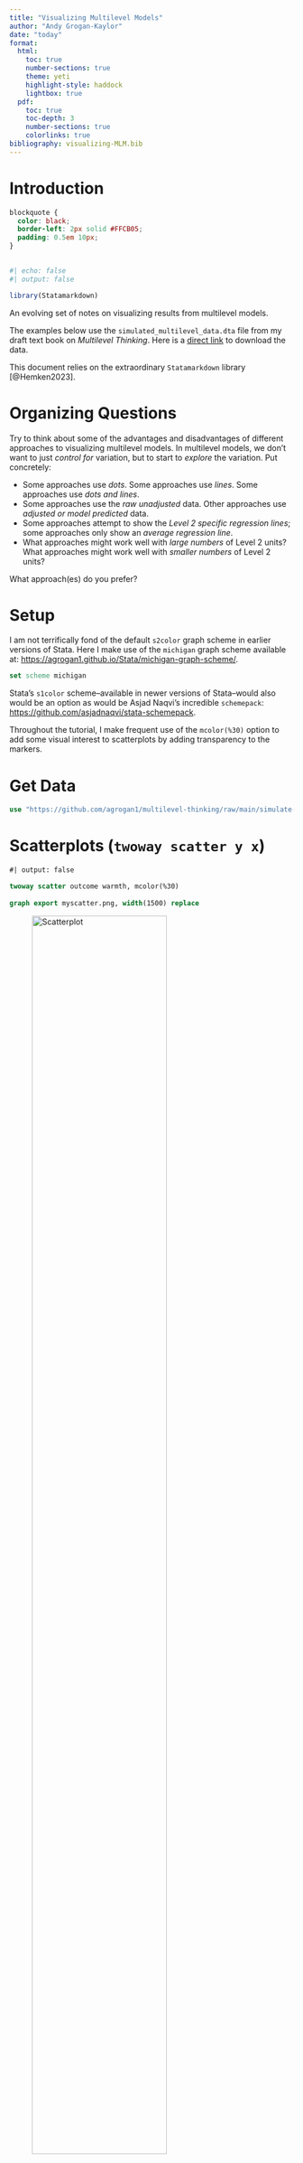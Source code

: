 ```yaml
---
title: "Visualizing Multilevel Models"
author: "Andy Grogan-Kaylor"
date: "today"
format:
  html:
    toc: true
    number-sections: true
    theme: yeti
    highlight-style: haddock
    lightbox: true
  pdf:
    toc: true
    toc-depth: 3
    number-sections: true
    colorlinks: true
bibliography: visualizing-MLM.bib
---
```


# Introduction

```css

blockquote {
  color: black;
  border-left: 2px solid #FFCB05; 
  padding: 0.5em 10px;
}
  
```

```r
#| echo: false
#| output: false

library(Statamarkdown)

```

An evolving set of notes on visualizing results from multilevel models.

The examples below use the `simulated_multilevel_data.dta` file from my draft text book on *Multilevel Thinking*. Here is a [direct link](https://github.com/agrogan1/multilevel-multilingual/raw/main/simulated_multilevel_data.dta) to download the data. 

This document relies on the extraordinary `Statamarkdown` library [@Hemken2023].

# Organizing Questions

Try to think about some of the advantages and disadvantages of different approaches to visualizing multilevel models. In multilevel models, we don't want to just *control for* variation, but to start to *explore* the variation. Put concretely:

* Some approaches use *dots*. Some approaches use *lines*. Some approaches use *dots and lines*.
* Some approaches use the *raw unadjusted* data. Other approaches use *adjusted or model predicted* data.
* Some approaches attempt to show the *Level 2 specific regression lines*; some approaches only show an *average regression line*.
* What approaches might work well with *large numbers* of Level 2 units? What approaches might work well with *smaller numbers* of Level 2 units?

What approach(es) do you prefer?

# Setup

I am not terrifically fond of the default `s2color` graph scheme in earlier versions of Stata. Here I make use of the `michigan` graph scheme available at: [https://agrogan1.github.io/Stata/michigan-graph-scheme/](https://agrogan1.github.io/Stata/michigan-graph-scheme/). 

```stata

set scheme michigan

```
	
Stata's `s1color` scheme--available in newer versions of Stata--would also would be an option as would be Asjad Naqvi's incredible `schemepack`: [https://github.com/asjadnaqvi/stata-schemepack](https://github.com/asjadnaqvi/stata-schemepack).

Throughout the tutorial, I make frequent use of the `mcolor(%30)` option to add some visual interest to scatterplots by adding transparency to the markers.

# Get Data

```stata

use "https://github.com/agrogan1/multilevel-thinking/raw/main/simulate-and-analyze-multilevel-data/simulated_multilevel_data.dta", clear

```

# Scatterplots (`twoway scatter y x`)

```stata
#| output: false

twoway scatter outcome warmth, mcolor(%30)
	
graph export myscatter.png, width(1500) replace

```

![Scatterplot](myscatter.png){width=75%}
	
# Simple Linear Fit (`twoway lfit y x`)

```stata
#| output: false

twoway lfit outcome warmth
	
graph export mylinear.png, width(1500) replace

```
	
![Linear Fit](mylinear.png){width=75%}

# Linear Fit With Confidence Interval (`twoway lfitci y x`)

```stata
#| output: false

twoway lfitci outcome warmth
	
graph export mylfitci.png, width(1500) replace

```
	
![Linear Fit With Confidence Interval](mylfitci.png){width=75%}

# Combine Scatterplot and Linear Fit (`twoway (scatter y x) (lfit y x)`)

```stata
#| output: false

twoway (scatter outcome warmth, mcolor(%30)) (lfit outcome warmth)
	
graph export myscatterlinear.png, width(1500) replace

```

![Scatterplot and Linear Fit](myscatterlinear.png){width=75%}

# Spaghetti Plots (`spagplot y x, id(group)`)

```stata
#| output: false

spagplot outcome warmth, id(country)
	
graph export myspaghetti.png, width(1500) replace

```

![Spaghetti Plot](myspaghetti.png){width=75%}
	
# Small Multiples (`twoway y x, by(group)`)

*Small Multiples*, showing a separate graph for each group in the data, are an increasingly popular data visualization technique. Below, I build a small multiples graph using the `by` option in Stata. I use the `aspect` option to adjust the *aspect ratio* of the graph for better visual presentation. 

```stata
#| output: false

twoway (scatter outcome warmth, mcolor(%30)) ///
(lfit outcome warmth), ///
by(country) aspect(1)
    
graph export mysmallmultiples.png, width(1500) replace

```

![Small Multiples](mysmallmultiples.png){width=75%}

# Small Multiples With A Random Sample

At times, we may have *too many* Level 2 units to effectively display them on a *spaghetti plot*, or using *small multiples*. If this is the case, we may need to *randomly sample* **Level 2** units. This can be difficult to accomplish as our standard `sample` command operates on each row, or on Level 1 units. 

We can accomplish random sampling at Level 2, with a little bit of code.

```stata

set seed 3846 // random seed for reproducibility

gen randomid = runiform() // generate a random id variable
		
* by country (i.e. by Level 2 unit) replace the randomid 
* with the first randomid for that country (Level 2 unit)
* so that every person in that country has the same random id

bysort country: replace randomid = randomid[1] 
	
summarize randomid // descriptive statistics for random id

twoway (scatter outcome warmth, mcolor(%30)) /// scatterplot
(lfit outcome warmth) /// linear fit
if randomid < .5, /// only use a subset of randomids
by(country) aspect(1) // by country
	
quietly: graph export mysmallmultiples2.png, width(1500) replace

```

![Small Multiples With A Random Sample Of Countries](mysmallmultiples2.png){width=75%}

# Multivariate (Predicted) Relationships

> A sometimes unacknowledged point is that graphs--unless we take steps to correct this--reflect *unadjusted*, or *bivariate* associations. We may sometimes wish to develop a graphs that reflect the *adjusted* or *predicted* estimates from our models.

## Using Predicted Values (`predict`)

`predict` generates a predicted value for *every observation in the data*.

> In multilevel models, *prediction* is a complex question. Prediction may--or may not--incorporate the information from the random effects. The procedures below outline graphs that incorporate predictions using the random effects, by using the `predict ..., fitted` syntax.

### Estimate The Model

```stata

mixed outcome warmth physical_punishment i.intervention || country: // estimate MLM

```

### Generate Predicted Values
	
```stata
	
predict outcome_hat, fitted // predict yhat (`fitted` uses fixed AND random effects)

```

### Graph With `twoway` Syntax	

```stata
#| output: false

twoway (scatter outcome_hat warmth, mcolor(%30)) (lfit outcome_hat warmth)

graph export mypredictedvalues.png, width(1500) replace
	
twoway (lfit outcome_hat warmth)
	
graph export mypredictedvalues2.png, width(1500) replace

```

![Predicted Values From `predict`](mypredictedvalues.png){width=75%} 

![Predicted Values From `predict` With Only Linear Fit](mypredictedvalues2.png){width=75%}

### Spaghetti Plot With Predicted Values

```stata
#| output: false

spagplot outcome_hat warmth, id(country)
	
graph export myspaghetti2.png, width(1500) replace

```

![Spaghetti Plot With Predicted Values](myspaghetti2.png){width=75%}
	
## `margins` and `marginsplot`

In contrast to `predict`, which generates a predicted value for *every observation in the data*, `margins` generates predicted values at *specific values of certain variables*. 

### Estimate The Model

```stata

mixed outcome warmth physical_punishment i.intervention || country: // estimate MLM

```

### Generate Predicted Values *At Specified Values* With `margins`

```stata

margins intervention, at(warmth = (1 2 3 4 5 6 7)) // predictive *margins*

```

### Graph With `marginsplot`
	
```stata
#| output: false
	
marginsplot // plot of predicted values
	
graph export mymarginsplot.png, width(1500) replace

```

![Predicted Values From `margins` and `marginsplot`](mymarginsplot.png){width=75%}

# Scatterplot With Linear Fit and Marginal Density Plots (`twoway ...`)

As another possibility, we may wish to show more of the variation, by showing the variation in the *independent* variable and the *dependent* variable along with a *scatterplot* and *linear fit*. This is a complex graph and requires a little bit of manual programming in Stata.

> You could also investigate the user written program `binscatterhist` (`ssc install binscatterhist`) which produces a similar looking graph, and automates much of this work.

## Manually Generate The Densities To Plot Them Below (`kdensity ...`)

> We generate the density for *warmth* at only a few points (`n(8)`) since this variable has relatively few categories.

```stata

kdensity warmth, generate(warmth_x warmth_d) n(8) // manually generate outcome densities

kdensity outcome, generate(outcome_y outcome_d) // manually generate outcome densities

```

## Rescale The Densities So They Plot Well

> You may have to experiment with the scaling and moving factors.

```stata

replace warmth_d = 100 * warmth_d // rescale the density so it plots well

replace outcome_d = 5 * outcome_d - .5 // rescale AND MOVE the density so it plots well

label variable outcome_y "density: beneficial outcome" // relabel y variable

```

## Make The Graph (`twoway ...`)

> You may have to experiment with whether scatterplots or line plots work best for displaying the x and y densities.

```stata
#| output: false

twoway (scatter outcome warmth, mcolor(%10)) /// scatterplot w some transparency
(lfit outcome warmth) /// linear fit
(line warmth_d warmth_x) /// line plot of x density 
(line outcome_y outcome_d), /// line plot of y density (note flipped order)
title("Outcome by Warmth") /// title
ytitle("beneficial outcome") /// manual ytitle
xtitle("parental warmth") /// manual xtitle
legend(position(6) rows(2) ) /// legend at bottom; 2 rows
xlabel(0 1 2 3 4 5 6 7) /// manual x labels
name(mynewscatter, replace)

graph export mynewscatter.png, width(1500) replace

```

![Scatterplot and Linear Fit With Marginal Density Plots](mynewscatter.png){width=75%}

## Spaghetti Plot With Linear Fit and Marginal Density Plots

# Curvilinear and Linear Fits

# Random Effects

# References

















